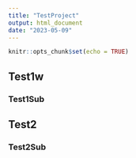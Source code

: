 ```yaml
---
title: "TestProject"
output: html_document
date: "2023-05-09"
---
```


```r
knitr::opts_chunk$set(echo = TRUE)
```

## Test1w

### Test1Sub

## Test2

### Test2Sub
